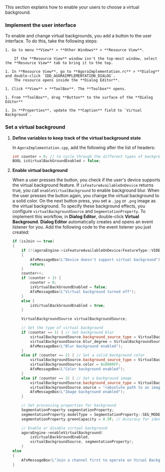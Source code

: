 <PlatformWrapper platform='windows'>

This section explains how to enable your users to choose a virtual background.

### Implement the user interface

To enable and change virtual backgrounds, you add a button to the user interface. To do this, take the following steps:

    1. Go to menu **View** > **Other Windows** > **Resource View**.
        
        If the **Resource View** window isn't the top-most window, select the **Resource View** tab to bring it to the top.

    1. In **Resource View**, go to **AgoraImplementation.rc** > **Dialog** and double-click `IDD_AGORAIMPLEMENTATION_DIALOG`.
        The resource opens inside the **Dialog Editor**. 
    
    1. Click **View** > **ToolBox**. The **Toolbox** opens.
    
    1. From **ToolBox**, drag **Button** to the surface of the **Dialog Editor**

    1. In **Properties**, update the **Caption** field to `Virtual Background`.

### Set a virtual background

1. **Define variables to keep track of the virtual background state**

    In `AgoraImplementation.cpp`, add the following after the list of headers:

    ```java
    int counter = 0; // to cycle through the different types of backgrounds
    BOOL isVirtualBackGroundEnabled = false;
    ```

2. **Enable virtual background**

    When a user presses the button, you check if the user's device supports the virtual background feature. If `isFeatureAvailableOnDevice` returns true, you call `enableVirtualBackground` to enable background blur. When the user presses the button again, you change the virtual background to a solid color. On the next button press, you set a `.jpg` or `.png` image as the virtual background. To specify these background effects, you configure `virtualBackgroundSource` and `SegmentationProperty`. To implement this workflow, in **Dialog Editor**, double-click **Virtual Background**. **Dialog Editor** automatically creates and opens an event listener for you. Add the following code to the event listener you just created:

    ```cpp
    if (isJoin == true)
    {
        if (!(agoraEngine->isFeatureAvailableOnDevice(FeatureType::VIDEO_VIRTUAL_BACKGROUND)))
        {
            AfxMessageBox(L"Device doesn't support virtual background");
            return;
        }
        counter++;
        if (counter > 3) {
            counter = 0;
            isVirtualBackGroundEnabled = false;
            AfxMessageBox(L"Virtual background turned off");
        }
        else {
            isVirtualBackGroundEnabled = true;
        }

        VirtualBackgroundSource virtualBackgroundSource;

        // Set the type of virtual background
        if (counter == 1) { // Set background blur
            virtualBackgroundSource.background_source_type = VirtualBackgroundSource::BACKGROUND_BLUR;
            virtualBackgroundSource.blur_degree = VirtualBackgroundSource::BLUR_DEGREE_HIGH;
            AfxMessageBox(L"Blur background enabled");
        }
        else if (counter == 2) { // Set a solid background color
            virtualBackgroundSource.background_source_type = VirtualBackgroundSource::BACKGROUND_COLOR;
            virtualBackgroundSource.color = 0x0000FF;
            AfxMessageBox(L"Color background enabled");
        }
        else if (counter == 3) { // Set a background image
            virtualBackgroundSource.background_source_type = VirtualBackgroundSource::BACKGROUND_IMG;
            virtualBackgroundSource.source = "<absolute path to an image file>";
            AfxMessageBox(L"Image background enabled");
        }

        // Set processing properties for background
        SegmentationProperty segmentationProperty;
        segmentationProperty.modelType = SegmentationProperty::SEG_MODEL_AI;; // Use SEG_MODEL_GREEN if you have a green background
        segmentationProperty.greenCapacity = 0.5F; // Accuracy for identifying green colors (range 0-1)

        // Enable or disable virtual background
        agoraEngine->enableVirtualBackground(
            isVirtualBackGroundEnabled,
            virtualBackgroundSource, segmentationProperty);
        }
    else
    {
        AfxMessageBox(L"Join a channel first to operate on Virual Background !");
    }
    ```

</PlatformWrapper>